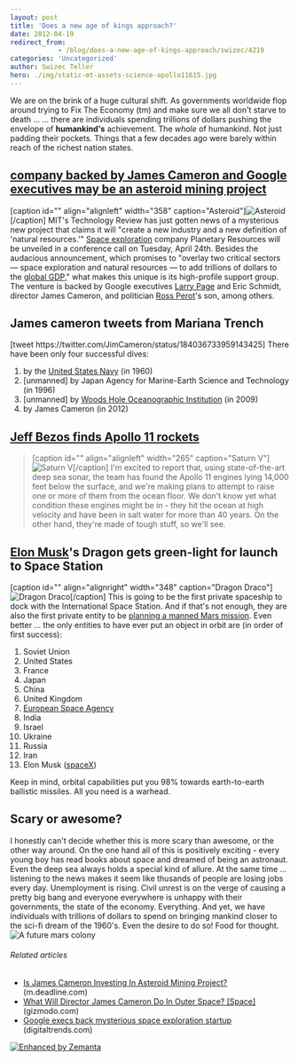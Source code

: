 ```yaml
---
layout: post
title: 'Does a new age of kings approach?'
date: 2012-04-19
redirect_from: 
            - /blog/does-a-new-age-of-kings-approach/swizec/4219
categories: 'Uncategorized'
author: Swizec Teller
hero: ./img/static-mt-assets-science-apollo11615.jpg
---
```

We are on the brink of a huge cultural shift. As governments worldwide flop around trying to Fix The Economy (tm) and make sure we all don't starve to death ... ... there are individuals spending trillions of dollars pushing the envelope of **humankind's** achievement. The _whole_ of humankind. Not just padding their pockets. Things that a few decades ago were barely within reach of the richest nation states.

## [company backed by James Cameron and Google executives may be an asteroid mining project](http://www.theverge.com/2012/4/18/2957585/planetary-resources-space-exploration-company-james-cameron-google)

\[caption id="" align="alignleft" width="358" caption="Asteroid"]![Asteroid](http://static.bbc.co.uk/solarsystem/img/ic/640/other_solar_system_bodies/asteroid/asteroid_large.jpg "Asteroid")\[/caption] MIT's Technology Review has just gotten news of a mysterious new project that claims it will "create a new industry and a new definition of 'natural resources.'" [Space exploration](http://en.wikipedia.org/wiki/Space_exploration "Space exploration") company Planetary Resources will be unveiled in a conference call on Tuesday, April 24th. Besides the audacious announcement, which promises to "overlay two critical sectors — space exploration and natural resources — to add trillions of dollars to the [global GDP](http://en.wikipedia.org/wiki/Gross_world_product "Gross world product")," what makes this unique is its high-profile support group. The venture is backed by Google executives [Larry Page](http://www.forbes.com/profile/larry-page "Larry Page") and Eric Schmidt, director James Cameron, and politician [Ross Perot](http://perotcharts.com "Ross Perot")'s son, among others.

## James cameron tweets from Mariana Trench

\[tweet https&#x3A;//twitter.com/JimCameron/status/184036733959143425] There have been only four successful dives:

1. by the [United States Navy](http://en.wikipedia.org/wiki/United_States_Navy "United States Navy") (in 1960)
2. \[unmanned] by Japan Agency for Marine-Earth Science and Technology (in 1996)
3. \[unmanned] by [Woods Hole Oceanographic Institution](<http://maps.google.com/maps?ll=41.5245166667,-70.6709722222&spn=0.01,0.01&q=41.5245166667,-70.6709722222 (Woods%20Hole%20Oceanographic%20Institution)&t=h> "Woods Hole Oceanographic Institution") (in 2009)
4. by James Cameron (in 2012)

## [Jeff Bezos finds Apollo 11 rockets](http://www.theatlantic.com/technology/archive/2012/03/amazons-jeff-bezos-discovers-historic-apollo-11-rocket-engines-at-the-bottom-of-the-sea/255190/)

> \[caption id="" align="alignleft" width="265" caption="Saturn V"]![Saturn V](./img/static-mt-assets-science-apollo11615.jpg "Saturn V")\[/caption] I'm excited to report that, using state-of-the-art deep sea sonar, the team has found the Apollo 11 engines lying 14,000 feet below the surface, and we're making plans to attempt to raise one or more of them from the ocean floor. We don't know yet what condition these engines might be in - they hit the ocean at high velocity and have been in salt water for more than 40 years. On the other hand, they're made of tough stuff, so we'll see.

## [Elon Musk](http://en.wikipedia.org/wiki/Elon_Musk "Elon Musk")'s Dragon gets green-light for launch to Space Station

\[caption id="" align="alignright" width="348" caption="Dragon Draco"]![Dragon Draco](./img/2011-04-21-spacex_dragon_draco.jpg "Dragon Draco")\[/caption] This is going to be the first private spaceship to dock with the International Space Station. And if that's not enough, they are also the first private entity to be [planning a manned Mars mission](http://news.discovery.com/space/spacex-elon-musk-mars-astronauts-20-years-110423.html). Even better ... the only entities to have ever put an object in orbit are (in order of first success):

1. Soviet Union
2. United States
3. France
4. Japan
5. China
6. United Kingdom
7. [European Space Agency](<http://maps.google.com/maps?ll=48.8482,2.3042&spn=1.0,1.0&q=48.8482,2.3042 (European%20Space%20Agency)&t=h> "European Space Agency")
8. India
9. Israel
10. Ukraine
11. Russia
12. Iran
13. Elon Musk ([spaceX](http://www.spacex.com/ "SpaceX"))

Keep in mind, orbital capabilities put you 98% towards earth-to-earth ballistic missiles. All you need is a warhead.

## Scary or awesome?

I honestly can't decide whether this is more scary than awesome, or the other way around. On the one hand all of this is positively exciting - every young boy has read books about space and dreamed of being an astronaut. Even the deep sea always holds a special kind of allure. At the same time ... listening to the news makes it seem like thusands of people are losing jobs every day. Unemployment is rising. Civil unrest is on the verge of causing a pretty big bang and everyone everywhere is unhappy with their governments, the state of the economy. Everything. And yet, we have individuals with trillions of dollars to spend on bringing mankind closer to the sci-fi dream of the 1960's. Even the desire to do so! Food for thought. ![A future mars colony](./img/-acoaJHV4OOE-Te4rN5eq3wI-AAAAAAAAAn4-P68uKDHJW7I-s1600-HM_Landscape_01.jpg "A future mars colony")

###### Related articles

- [Is James Cameron Investing In Asteroid Mining Project?](http://m.deadline.com/2012/04/is-james-cameron-investing-in-asteroid-mining-project/) (m.deadline.com)
- [What Will Director James Cameron Do In Outer Space? \[Space\]](http://gizmodo.com/5903306/what-will-director-james-cameron-do-in-outer-space) (gizmodo.com)
- [Google execs back mysterious space exploration startup](http://www.digitaltrends.com/cool-tech/google-execs-back-mysterious-space-exploration-startup/) (digitaltrends.com)

[![Enhanced by Zemanta](http://img.zemanta.com/zemified_e.png?x-id=74891d97-bad9-4a28-b8f2-f73296b4cb64)](http://www.zemanta.com/ "Enhanced by Zemanta")